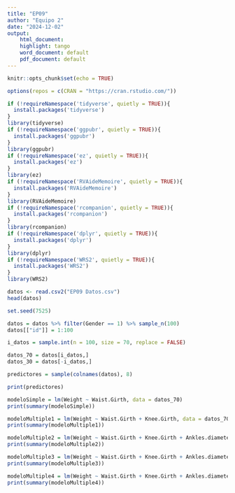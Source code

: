 ```yaml
---
title: "EP09"
author: "Equipo 2"
date: "2024-12-02"
output:
    html_document:
    highlight: tango
    word_document: default
    pdf_document: default
---
```


```{=html}
<style>
body {
  font-family: 'Calibri', sans-serif;
}
</style>
```
```r
knitr::opts_chunk$set(echo = TRUE)
```

```r
options(repos = c(CRAN = "https://cran.rstudio.com/"))

if (!requireNamespace('tidyverse', quietly = TRUE)){
  install.packages('tidyverse')
}
library(tidyverse)
if (!requireNamespace('ggpubr', quietly = TRUE)){
  install.packages('ggpubr')
}
library(ggpubr)
if (!requireNamespace('ez', quietly = TRUE)){
  install.packages('ez')
}
library(ez)
if (!requireNamespace('RVAideMemoire', quietly = TRUE)){
  install.packages('RVAideMemoire')
}
library(RVAideMemoire)
if (!requireNamespace('rcompanion', quietly = TRUE)){
  install.packages('rcompanion')
}
library(rcompanion)
if (!requireNamespace('dplyr', quietly = TRUE)){
  install.packages('dplyr')
}
library(dplyr)
if (!requireNamespace('WRS2', quietly = TRUE)){
  install.packages('WRS2')
}
library(WRS2)
```

```r
datos <- read.csv2("EP09 Datos.csv")
head(datos)
```

```r
set.seed(7525)

datos = datos %>% filter(Gender == 1) %>% sample_n(100)
datos[["id"]] = 1:100

i_datos = sample.int(n = 100, size = 70, replace = FALSE)

datos_70 = datos[i_datos,]
datos_30 = datos[-i_datos,]

predictores = sample(colnames(datos), 8)

print(predictores)

modeloSimple = lm(Weight ~ Waist.Girth, data = datos_70)
print(summary(modeloSimple))

modeloMultiple1 = lm(Weight ~ Waist.Girth + Knee.Girth, data = datos_70)
print(summary(modeloMultiple1))

modeloMultiple2 = lm(Weight ~ Waist.Girth + Knee.Girth + Ankles.diameter, data = datos_70)
print(summary(modeloMultiple2))

modeloMultiple3 = lm(Weight ~ Waist.Girth + Knee.Girth + Ankles.diameter + Navel.Girth, data = datos_70)
print(summary(modeloMultiple3))

modeloMultiple4 = lm(Weight ~ Waist.Girth + Knee.Girth + Ankles.diameter + Bicep.Girth, data = datos_70)
print(summary(modeloMultiple4))

```

